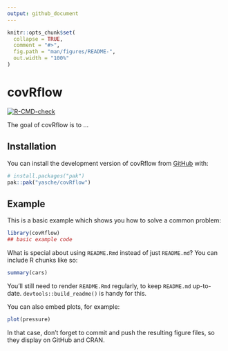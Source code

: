 ```yaml
---
output: github_document
---
```


<!-- README.md is generated from README.Rmd. Please edit that file -->

```r
knitr::opts_chunk$set(
  collapse = TRUE,
  comment = "#>",
  fig.path = "man/figures/README-",
  out.width = "100%"
)
```

# covRflow

  <!-- badges: start -->
  [![R-CMD-check](https://github.com/yasche/covRflow/actions/workflows/R-CMD-check.yaml/badge.svg)](https://github.com/yasche/covRflow/actions/workflows/R-CMD-check.yaml)
  <!-- badges: end -->

The goal of covRflow is to ...

## Installation

You can install the development version of covRflow from [GitHub](https://github.com/) with:

```r
# install.packages("pak")
pak::pak("yasche/covRflow")
```

## Example

This is a basic example which shows you how to solve a common problem:

```r
library(covRflow)
## basic example code
```

What is special about using `README.Rmd` instead of just `README.md`? You can include R chunks like so:

```r
summary(cars)
```

You'll still need to render `README.Rmd` regularly, to keep `README.md` up-to-date. `devtools::build_readme()` is handy for this.

You can also embed plots, for example:

```r
plot(pressure)
```

In that case, don't forget to commit and push the resulting figure files, so they display on GitHub and CRAN.
